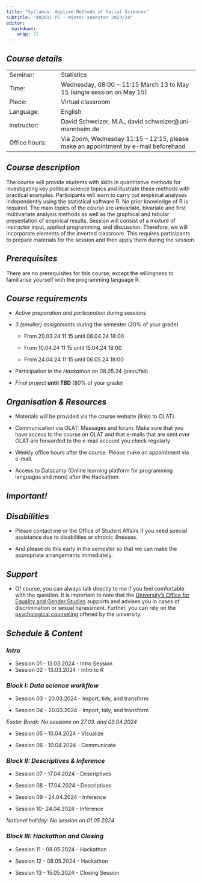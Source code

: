 ```yaml
---
title: "Syllabus: Applied Methods of Social Sciences"
subtitle: "402011 PS - Winter semester 2023/24"
editor: 
  markdown: 
    wrap: 72
---
```


## ***Course details***

|               |                                                                                     |
|--------------------|----------------------------------------------------|
| Seminar:      | Statistics                                                                          |
| Time:         | Wednesday, 08:00 - 11:15 March 13 to May 15 (single session on May 15)              |
| Place:        | Virtual classroom                                                                   |
| Language:     | English                                                                             |
| Instructor:   | David Schweizer, M.A., david.schweizer\@uni-mannheim.de                             |
| Office hours: | Via Zoom, Wednesday 11:15 -- 12:15, please make an appointment by e-mail beforehand |

## ***Course description***

The course will provide students with skills in quantitative methods for
investigating key political science topics and illustrate these methods
with practical examples. Participants will learn to carry out empirical
analyses independently using the statistical software R. No prior
knowledge of R is required. The main topics of the course are
univariate, bivariate and first multivariate analysis methods as well as
the graphical and tabular presentation of empirical results. Session
will consist of a mixture of instructor input, applied programming, and
discussion. Therefore, we will incorporate elements of the inverted
classroom. This requires participants to prepare materials for the
session and then apply them during the session.

## ***Prerequisites***

There are no prerequisites for this course, except the willingness to
familiarise yourself with the programming language R.

## ***Course requirements***

-   *Active preparation and participation* during sessions

-   *3 (smaller)* *assignments* during the semester (20% of your grade)

    -   From 20.03.24 11:15 until 08.04.24 18:00

    -   From 10.04.24 11:15 until 15.04.24 18:00

    -   From 24.04.24 11:15 until 06.05.24 18:00

<!-- -->

-   Participation in the *Hackathon* on 08.05.24 (pass/fail)

-   *Final project* **until TBD** (80% of your grade)

## ***Organisation & Resources***

-   Materials will be provided via the course website (links to OLAT).

-   Communication via OLAT: Messages and forum. Make sure that you have
    access to the course on OLAT and that e-mails that are sent over
    OLAT are forwarded to the e-mail account you check regularly

-   Weekly office hours after the course. Please make an appointment via
    e-mail.

-   Access to Datacamp (Online learning platform for programming
    languages and more) after the Hackathon.

## ***Important!***

::: panel-tabset
## ***Disabilities***

-   Please contact me or the Office of Student Affairs if you need
    special assistance due to disabilities or chronic illnesses.

-   And please do this early in the semester so that we can make the
    appropriate arrangements immediately.

## ***Support***

-   Of course, you can always talk directly to me if you feel
    comfortable with the question. It is important to note that the
    [University's Office for Equality and Gender
    Studies](https://www.uibk.ac.at/gleichbehandlung/belaestigung/ansprechpersonen.html)
    supports and advises you in cases of discrimination or sexual
    harassment. Further, you can rely on the [psychological
    counseling](https://www.studierendenberatung.at/en) offered by the
    university.
:::

## ***Schedule & Content***

### ***Intro***

-   Session 01 - 13.03.2024 - Intro Session
-   Session 02 - 13.03.2024 - Intro to R

### ***Block I: Data science workflow***

-   Session 03 - 20.03.2024 - Import, tidy, and transform

-   Session 04 - 20.03.2024 - Import, tidy, and transform

*Easter Break: No sessions on 27.03. and 03.04.2024*

-   Session 05 - 10.04.2024 - Visualize

-   Session 06 - 10.04.2024 - Communicate

### ***Block II: Descriptives & Inference***

-   Session 07 - 17.04.2024 - Descriptives

-   Session 08 - 17.04.2024 - Descriptives

-   Session 09 - 24.04.2024 - Inference

-   Session 10- 24.04.2024 - Inference

*National holiday: No session on 01.05.2024*

### ***Block III: Hackathon and Closing***

-   Session 11 - 08.05.2024 - Hackathon

-   Session 12 - 08.05.2024 - Hackathon

-   Session 13 - 15.05.2024 - Closing Session
